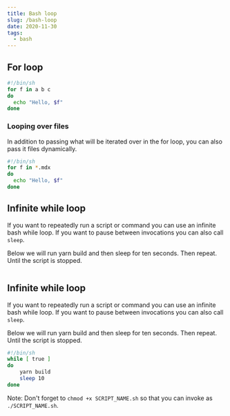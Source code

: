 ```yaml
---
title: Bash loop
slug: /bash-loop
date: 2020-11-30
tags:
  - bash
---
```


## For loop

```sh
#!/bin/sh
for f in a b c
do
  echo "Hello, $f"
done
```

### Looping over files

In addition to passing what will be iterated over in
the for loop, you can also pass it files dynamically.

```sh
#!/bin/sh
for f in *.mdx
do
  echo "Hello, $f"
done
```

## Infinite while loop

If you want to repeatedly run a script or command you
can use an infinite bash while loop. If you want to
pause between invocations you can also call `sleep`.

Below we will run yarn build and then sleep for ten
seconds. Then repeat. Until the script is stopped.

```sh
```

## Infinite while loop

If you want to repeatedly run a script or command you
can use an infinite bash while loop. If you want to
pause between invocations you can also call `sleep`.

Below we will run yarn build and then sleep for ten
seconds. Then repeat. Until the script is stopped.

```sh
#!/bin/sh
while [ true ]
do
    yarn build
    sleep 10
done
```

Note: Don't forget to `chmod +x SCRIPT_NAME.sh` so
that you can invoke as `./SCRIPT_NAME.sh`.


